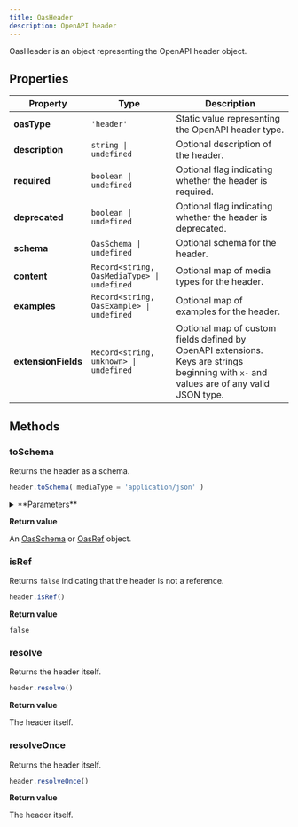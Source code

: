 ```yaml
---
title: OasHeader
description: OpenAPI header
---
```


OasHeader is an object representing the OpenAPI header object.

## Properties

| Property | Type | Description |
| -------- | -------- | -------- |
| **oasType** | `'header'` | Static value representing the OpenAPI header type. |
| **description** | `string \| undefined` | Optional description of the header. |
| **required** | `boolean \| undefined` | Optional flag indicating whether the header is required. |
| **deprecated** | `boolean \| undefined` | Optional flag indicating whether the header is deprecated. |
| **schema** | `OasSchema \| undefined` | Optional schema for the header. |
| **content** | `Record<string, OasMediaType> \| undefined` | Optional map of media types for the header. |
| **examples** | `Record<string, OasExample> \| undefined` | Optional map of examples for the header. |
| **extensionFields** | `Record<string, unknown> \| undefined` | Optional map of custom fields defined by OpenAPI extensions. Keys are strings beginning with `x-` and values are of any valid JSON type. |

## Methods

### toSchema

Returns the header as a schema.

```js
header.toSchema( mediaType = 'application/json' )
```

<details className="mt-5">
<summary>**Parameters**</summary>

| Parameter | Type | Description |
| -------- | -------- | -------- |
| mediaType | `string` | The media type to convert to a schema. |

</details>

**Return value**

An [OasSchema](/open-api/oas-schema) or [OasRef](/open-api/oas-ref) object.

### isRef

Returns `false` indicating that the header is not a reference.

```js
header.isRef()
```

**Return value**

`false`

### resolve

Returns the header itself.

```js
header.resolve()
```

**Return value**

The header itself.

### resolveOnce

Returns the header itself.

```js
header.resolveOnce()
```

**Return value**

The header itself.



